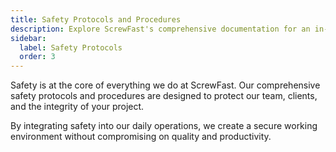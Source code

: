 ```yaml
---
title: Safety Protocols and Procedures
description: Explore ScrewFast's comprehensive documentation for an in-depth look at our premium tools and construction services.
sidebar:
  label: Safety Protocols
  order: 3
---
```



Safety is at the core of everything we do at ScrewFast. Our comprehensive safety protocols and procedures are designed to protect our team, clients, and the integrity of your project.

<Card title="Key features of our safety commitment include:"></Card>

<LinkCard
  title="Rigorous safety training for all personnel"
  href="/fr/guides/getting-started"
/>

<CardGrid>
  <LinkCard
    title="Regular safety audits and compliance checks"
    href="/fr/guides/getting-started"
  />
  <LinkCard
    title="Emergency response plans and drills"
    href="/fr/guides/getting-started"
  />
</CardGrid>

By integrating safety into our daily operations, we create a secure working environment without compromising on quality and productivity.

